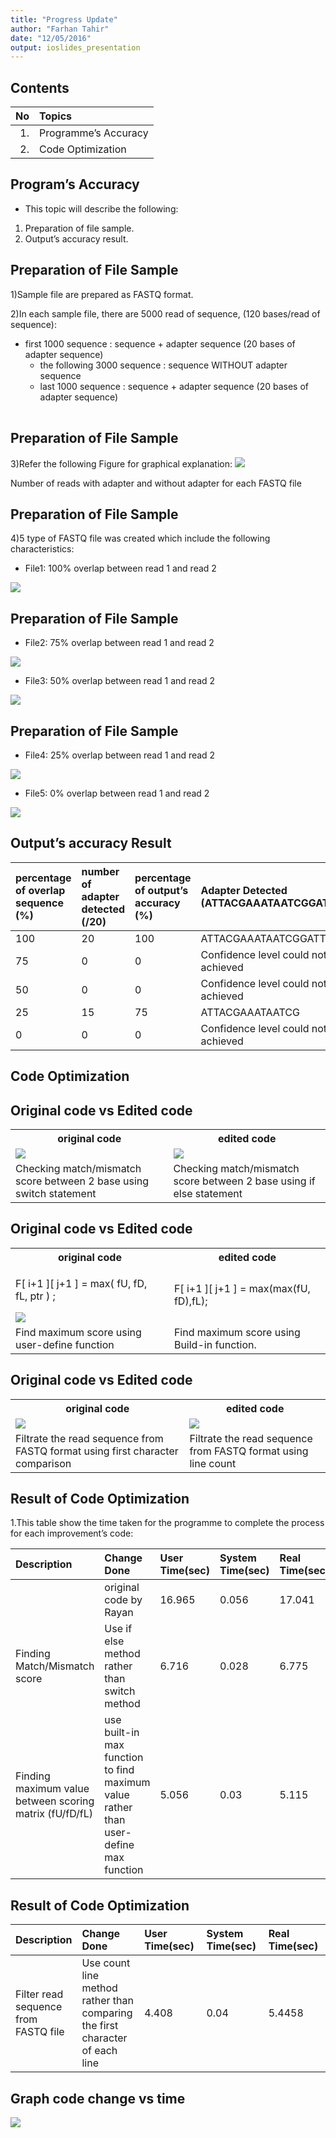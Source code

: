 ```yaml
---
title: "Progress Update"
author: "Farhan Tahir"
date: "12/05/2016"
output: ioslides_presentation
---
```


## Contents
|No|Topics|
|---:|:---|
|1.|Programme's Accuracy|
|2.|Code Optimization|

## Program's Accuracy
- This topic will describe the following:
1. Preparation of file sample. 
2. Output's accuracy result. 


## Preparation of File Sample
1)Sample file are prepared as FASTQ format. 

2)In each sample file, there are 5000 read of sequence, (120 bases/read of sequence):
<table>
    + first 1000 sequence         : sequence + adapter sequence (20 bases of 
                                    adapter sequence)
    + the following 3000 sequence : sequence WITHOUT adapter sequence
    + last 1000 sequence          : sequence + adapter sequence (20 bases of 
                                    adapter sequence)
  </table>

## Preparation of File Sample
3)Refer the following Figure for graphical explanation:
![](sampleFile.png)

<p5>Number of reads with adapter and without adapter for each FASTQ file</p5>

## Preparation of File Sample
4)5 type of FASTQ file was created which include the following characteristics:


+ File1:  100% overlap between read 1 and read 2
    
![](overlap100.png)
    
## Preparation of File Sample

+ File2:  75% overlap between read 1 and read 2
    
![](overlap75.png)


+ File3:  50% overlap between read 1 and read 2
    
![](overlap50.png)

    
## Preparation of File Sample
+ File4:  25% overlap between read 1 and read 2
    
![](overlap25.png)

+ File5:  0% overlap between read 1 and read 2   
    
![](overlap0.png)


## Output's accuracy Result

|percentage of overlap sequence (%)|number of adapter detected (/20)   	| percentage of output's accuracy (%) 	|Adapter Detected (ATTACGAAATAATCGGATTC) |   
|:---	            |:---	                                |:---	                      |:---                                    |
| 100  	          |   20	                              |  100 	                    |ATTACGAAATAATCGGATTC                    |
|   75	          |   0	                                |   0	                      |Confidence level could not achieved     |
|   50	          |   0	                                |   0	                      |Confidence level could not achieved     |
|   25            |   15	                              |  75 	                    |ATTACGAAATAATCG                         |
|   0             |   0                                 |   0                       |Confidence level could not achieved     |


## Code Optimization
## Original code          vs         Edited code
<table>
<tr>
<th>original code</th>
<th>edited code</th>
</tr>
<tr>
<td>![](matchCode.png)</th>
<td>![](ifelseCheckmatch.png)</th>
</tr>
<tr>
<td>Checking match/mismatch score between 2 base using switch statement</th>
<td>Checking match/mismatch score between 2 base using if else statement</th>
</tr>
</table>

## Original code vs Edited code

<table>
<tr>
<th>original code</th>
<th>edited code</th>
</tr>

<tr>
<td>
F[ i+1 ][ j+1 ] = max( fU, fD, <br>
fL, ptr ) ;

![](maxUserFunction.png)</th>
<td>F[ i+1 ][ j+1 ] = max(max(fU, fD),fL);</th>
</tr>

<tr>
<td>Find maximum score using user-define function</th>
<td>Find maximum score using Build-in function.</th>
</tr>
</table>

## Original code vs Edited code

<table>
<tr>
<th>original code</th>
<th>edited code</th>
</tr>

<tr>
<td>![](detectSequenceChar.png)</th>
<td>![](detectSequenceCount.png)</th>
</tr>

<tr>
<td>Filtrate the read sequence from FASTQ format using first character comparison</th>
<td>Filtrate the read sequence from FASTQ format using line count</th>
</tr>
</table>

## Result of Code Optimization
1.This table show the time taken for the programme to complete the process for each improvement's code: 

|Description|Change Done|User Time(sec)|System Time(sec)|Real Time(sec)|
|:--|:--|:--|:--|:--|
||original code by Rayan|16.965|0.056|17.041|
|Finding Match/Mismatch score|Use if else method rather than switch method|6.716|0.028|6.775|
|Finding maximum value between scoring matrix (fU/fD/fL)|use built-in max function to find maximum value rather than user-define max function|5.056|0.03|5.115|

## Result of Code Optimization
|Description|Change Done|User Time(sec)|System Time(sec)|Real Time(sec)|
|:--|:--|:--|:--|:--|
|Filter read sequence from FASTQ file|Use count line method rather than comparing the first character of each line|4.408|0.04|5.4458|



## Graph code change vs time
![](profilingGraph.png)

